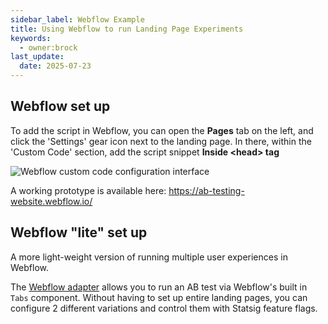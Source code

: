```yaml
---
sidebar_label: Webflow Example
title: Using Webflow to run Landing Page Experiments
keywords:
  - owner:brock
last_update:
  date: 2025-07-23
---
```


## Webflow set up

To add the script in Webflow, you can open the **Pages** tab on the left, and click the 'Settings' gear icon next to the landing page.  In there, within the 'Custom Code' section, add the script snippet **Inside &lt;head&gt; tag**

![Webflow custom code configuration interface](https://user-images.githubusercontent.com/74588208/210325253-6d118adf-8758-48fb-9c99-fdee6ff34f06.png)

A working prototype is available here: https://ab-testing-website.webflow.io/

## Webflow "lite" set up

A more light-weight version of running multiple user experiences in Webflow.

The [Webflow adapter](https://github.com/statsig-io/webflowAdapter) allows you to run an AB test via Webflow's built in `Tabs` component.
Without having to set up entire landing pages, you can configure 2 different variations and control them with Statsig feature flags.
